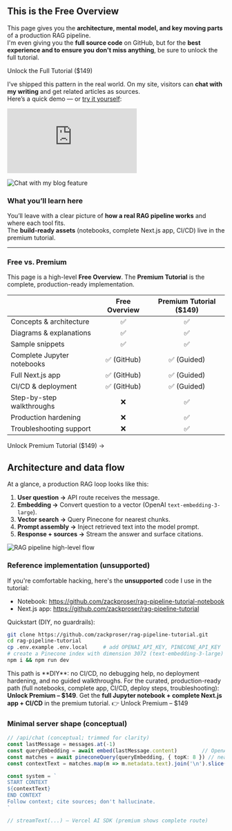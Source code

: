 
## This is the Free Overview

This page gives you the **architecture, mental model, and key moving parts** of a production RAG pipeline.  
I'm even giving you the **full source code** on GitHub, but for the **best experience and to ensure you don't miss anything**, be sure to unlock the full tutorial.

<div className="my-6 text-center">
  <Link
    href="/products/rag-pipeline-tutorial"
    className="inline-flex items-center px-6 py-3 text-lg font-bold text-white bg-orange-500 hover:bg-orange-600 rounded-lg transition-colors"
  >
    Unlock the Full Tutorial ($149)
  </Link>
</div>

I’ve shipped this pattern in the real world. On my site, visitors can **chat with my writing** and get related articles as sources.  
Here’s a quick demo — or [try it yourself](/chat):

<iframe
  className="youtube-video"
  src="https://www.youtube.com/embed/ii4aUE-6Okk"
  title="Building an AI chatbot with LangChain, Pinecone, OpenAI, and Vercel"
  frameBorder="0"
  allow="fullscreen"
></iframe>

<Image
  src="https://zackproser.b-cdn.net/images/rag-pipeline-hero.webp"
  width={800}
  height={600}
  alt="Chat with my blog feature"
/>

### What you’ll learn here

You’ll leave with a clear picture of **how a real RAG pipeline works** and where each tool fits.  
The **build-ready assets** (notebooks, complete Next.js app, CI/CD) live in the premium tutorial.

---

### Free vs. Premium

This page is a high-level **Free Overview**. The **Premium Tutorial** is the complete, production-ready implementation.

|                           | Free Overview | Premium Tutorial ($149) |
|---------------------------|:-------------:|:------------------------:|
| Concepts & architecture   | ✅            | ✅                       |
| Diagrams & explanations   | ✅            | ✅                       |
| Sample snippets           | ✅            | ✅                       |
| Complete Jupyter notebooks| ✅ (GitHub)   | ✅ (Guided)              |
| Full Next.js app          | ✅ (GitHub)   | ✅ (Guided)              |
| CI/CD & deployment        | ✅ (GitHub)   | ✅ (Guided)              |
| Step-by-step walkthroughs | ❌            | ✅                       |
| Production hardening      | ❌            | ✅                       |
| Troubleshooting support   | ❌            | ✅                       |

<div className="my-6 text-center">
  <Link
    href="/products/rag-pipeline-tutorial"
    className="inline-flex items-center px-6 py-3 font-semibold text-white bg-orange-500 hover:bg-orange-600 rounded-lg transition-colors"
  >
    Unlock Premium Tutorial ($149) →
  </Link>
</div>

## Architecture and data flow

At a glance, a production RAG loop looks like this:

1. **User question →** API route receives the message.  
2. **Embedding →** Convert question to a vector (OpenAI `text-embedding-3-large`).  
3. **Vector search →** Query Pinecone for nearest chunks.  
4. **Prompt assembly →** Inject retrieved text into the model prompt.  
5. **Response + sources →** Stream the answer and surface citations.

<Image
  src="https://zackproser.b-cdn.net/images/chat-with-blog-flowchart.webp"
  width={800}
  height={600}
  alt="RAG pipeline high-level flow"
/>

### Reference implementation (unsupported)

If you're comfortable hacking, here's the **unsupported** code I use in the tutorial:

- Notebook: https://github.com/zackproser/rag-pipeline-tutorial-notebook
- Next.js app: https://github.com/zackproser/rag-pipeline-tutorial

Quickstart (DIY, no guardrails):
```bash
git clone https://github.com/zackproser/rag-pipeline-tutorial.git
cd rag-pipeline-tutorial
cp .env.example .env.local     # add OPENAI_API_KEY, PINECONE_API_KEY
# create a Pinecone index with dimension 3072 (text-embedding-3-large)
npm i && npm run dev
```

<Callout type="warning" title="Heads up">
This path is **DIY**: no CI/CD, no debugging help, no deployment hardening, and no guided walkthroughs.  
For the curated, production-ready path (full notebooks, complete app, CI/CD, deploy steps, troubleshooting):
<strong><Link href="/products/rag-pipeline-tutorial">Unlock Premium – $149</Link></strong>.
</Callout>

<Callout type="info" title="Ready to build the real thing?">
Get the <strong>full Jupyter notebook + complete Next.js app + CI/CD</strong> in the premium tutorial.  
👉 <Link href="/products/rag-pipeline-tutorial">Unlock Premium – $149</Link>
</Callout>

### Minimal server shape (conceptual)

```ts
// /api/chat (conceptual; trimmed for clarity)
const lastMessage = messages.at(-1)
const queryEmbedding = await embed(lastMessage.content)        // OpenAI embeddings
const matches = await pineconeQuery(queryEmbedding, { topK: 8 }) // nearest chunks
const contextText = matches.map(m => m.metadata.text).join('\n').slice(0, 3000)

const system = `
START CONTEXT
${contextText}
END CONTEXT
Follow context; cite sources; don't hallucinate.
`

// streamText(...) — Vercel AI SDK (premium shows complete route)
```